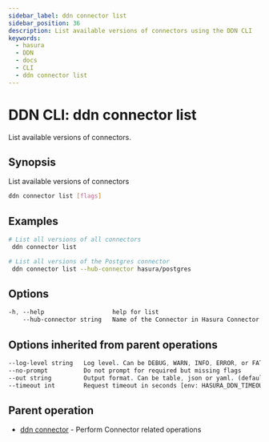 ```yaml
---
sidebar_label: ddn connector list
sidebar_position: 36
description: List available versions of connectors using the DDN CLI
keywords:
  - hasura
  - DDN
  - docs
  - CLI
  - ddn connector list
---
```


# DDN CLI: ddn connector list

List available versions of connectors.

## Synopsis

List available versions of connectors

```bash
ddn connector list [flags]
```

## Examples

```bash
# List all versions of all connectors
 ddn connector list

# List all versions of the Postgres connector
 ddn connector list --hub-connector hasura/postgres
```

## Options

```sass
-h, --help                   help for list
    --hub-connector string   Name of the Connector in Hasura Connector Hub, ref: https://hasura.io/connectors. eg: hasura/nodejs
```

## Options inherited from parent operations

```sass
--log-level string   Log level. Can be DEBUG, WARN, INFO, ERROR, or FATAL. (default "INFO")
--no-prompt          Do not prompt for required but missing flags
--out string         Output format. Can be table, json or yaml. (default "table")
--timeout int        Request timeout in seconds [env: HASURA_DDN_TIMEOUT] (default 100)
```

## Parent operation

- [ddn connector](/reference/cli/commands/ddn_connector) - Perform Connector related operations
